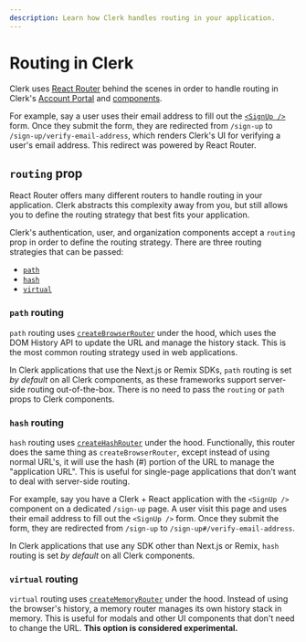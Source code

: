 ```yaml
---
description: Learn how Clerk handles routing in your application.
---
```


# Routing in Clerk

Clerk uses [React Router](https://reactrouter.com/en/main) behind the scenes in order to handle routing in Clerk's [Account Portal](/docs/account-portal/overview) and [components](/docs/components/overview).

For example, say a user uses their email address to fill out the [`<SignUp />`](/docs/components/authentication/sign-up) form. Once they submit the form, they are redirected from `/sign-up` to `/sign-up/verify-email-address`, which renders Clerk's UI for verifying a user's email address. This redirect was powered by React Router.

## `routing` prop

React Router offers many different routers to handle routing in your application. Clerk abstracts this complexity away from you, but still allows you to define the routing strategy that best fits your application.

Clerk's authentication, user, and organization components accept a `routing` prop in order to define the routing strategy. There are three routing strategies that can be passed:

- [`path`](#path-routing)
- [`hash`](#hash-routing)
- [`virtual`](#virtual-routing)

### `path` routing

`path` routing uses [`createBrowserRouter`](https://reactrouter.com/en/main/routers/create-browser-router) under the hood, which uses the DOM History API to update the URL and manage the history stack. This is the most common routing strategy used in web applications.

In Clerk applications that use the Next.js or Remix SDKs, `path` routing is set *by default* on all Clerk components, as these frameworks support server-side routing out-of-the-box. There is no need to pass the `routing` or `path` props to Clerk components.

### `hash` routing

`hash` routing uses [`createHashRouter`](https://reactrouter.com/en/main/routers/create-hash-router) under the hood. Functionally, this router does the same thing as `createBrowserRouter`, except instead of using normal URL's, it will use the hash (#) portion of the URL to manage the "application URL". This is useful for single-page applications that don't want to deal with server-side routing.

For example, say you have a Clerk + React application with the `<SignUp />` component on a dedicated `/sign-up` page. A user visit this page and uses their email address to fill out the `<SignUp />` form. Once they submit the form, they are redirected from `/sign-up` to `/sign-up#/verify-email-address`.

In Clerk applications that use any SDK other than Next.js or Remix, `hash` routing is set *by default* on all Clerk components.

### `virtual` routing

`virtual` routing uses [`createMemoryRouter`](https://reactrouter.com/en/main/routers/create-memory-router) under the hood. Instead of using the browser's history, a memory router manages its own history stack in memory. This is useful for modals and other UI components that don't need to change the URL. **This option is considered experimental.**
